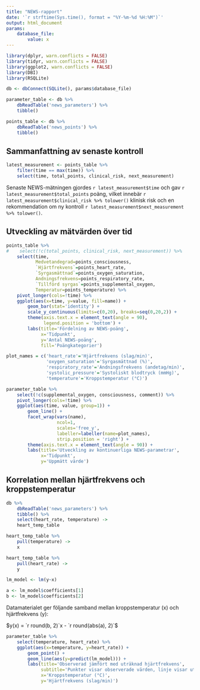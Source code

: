 ```yaml
---
title: "NEWS-rapport"
date: '`r strftime(Sys.time(), format = "%Y-%m-%d %H:%M")`'
output: html_document
params:
    database_file:
        value: x
---
```


```r
library(dplyr, warn.conflicts = FALSE)
library(tidyr, warn.conflicts = FALSE)
library(ggplot2, warn.conflicts = FALSE)
library(DBI)
library(RSQLite)
```

```r
db <- dbConnect(SQLite(), params$database_file)
```

```r
parameter_table <- db %>%
    dbReadTable('news_parameters') %>%
    tibble()

points_table <- db %>%
    dbReadTable('news_points') %>%
    tibble()
```

## Sammanfattning av senaste kontroll

```r
latest_measurement <- points_table %>%
    filter(time == max(time)) %>%
    select(time, total_points, clinical_risk, next_measurement)
```

Senaste NEWS-mätningen gjordes `r latest_measurement$time` och gav `r latest_measurement$total_points` poäng, vilket innebär `r latest_measurement$clinical_risk %>% tolower()` klinisk risk och en rekommendation om ny kontroll `r latest_measurement$next_measurement %>% tolower()`.

## Utveckling av mätvärden över tid

```r
points_table %>%
#    select(!c(total_points, clinical_risk, next_measurement)) %>%
    select(time,
           Medvetandegrad=points_consciousness,
           `Hjärtfrekvens`=points_heart_rate,
           `Syrgasmättnad`=points_oxygen_saturation,
           Andningsfrekvens=points_respiratory_rate,
           `Tillförd syrgas`=points_supplemental_oxygen,
           Temperatur=points_temperature) %>%
    pivot_longer(cols=!time) %>%
    ggplot(aes(x=time, y=value, fill=name)) +
        geom_bar(stat='identity') +
        scale_y_continuous(limits=c(0,20), breaks=seq(0,20,2)) +
        theme(axis.text.x = element_text(angle = 90),
              legend.position = 'bottom') +
        labs(title='Fördelning av NEWS-poäng',
             x='Tidpunkt',
             y='Antal NEWS-poäng',
             fill='Poängkategorier')
```

```r
plot_names = c('heart_rate'='Hjärtfrekvens (slag/min)',
               'oxygen_saturation'='Syrgasmättnad (%)',
               'respiratory_rate'='Andningsfrekvens (andetag/min)',
               'systolic_pressure'='Systoliskt blodtryck (mmHg)',
               'temperature'='Kroppstemperatur (°C)')

parameter_table %>%
    select(!c(supplemental_oxygen, consciousness, comment)) %>%
    pivot_longer(cols=!time) %>%
    ggplot(aes(time, value, group=1)) +
        geom_line() +
        facet_wrap(vars(name),
                   ncol=1,
                   scales='free_y',
                   labeller=labeller(name=plot_names),
                   strip.position = 'right') +
        theme(axis.text.x = element_text(angle = 90)) +
        labs(title='Utveckling av kontinuerliga NEWS-parametrar',
             x='Tidpunkt',
             y='Uppmätt värde')
```

## Korrelation mellan hjärtfrekvens och kroppstemperatur

```r
db %>%
    dbReadTable('news_parameters') %>%
    tibble() %>%
    select(heart_rate, temperature) ->
    heart_temp_table

heart_temp_table %>%
    pull(temperature) ->
    x

heart_temp_table %>%
    pull(heart_rate) ->
    y

lm_model <- lm(y~x)

a <- lm_model$coefficients[1]
b <- lm_model$coefficients[2]
```

Datamaterialet ger följande samband mellan kroppstemperatur (x) och hjärtfrekvens (y):

$y(x) = `r round(b, 2)`x - `r round(abs(a), 2)`$

```r
parameter_table %>%
    select(temperature, heart_rate) %>%
    ggplot(aes(x=temperature, y=heart_rate)) +
        geom_point() +
        geom_line(aes(y=predict(lm_model))) +
        labs(title='Observerad jämfört med uträknad hjärtfrekvens',
             subtitle='Punkter visar observerade värden, linje visar uträknade värden.',
             x='Kroppstemperatur (°C)',
             y='Hjärtfrekvens (slag/min)')
```

